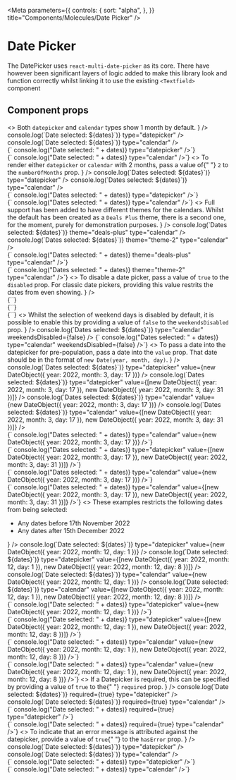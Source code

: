 <!-- Components -->


<!-- NPM imports -->


<!-- Storybook imports -->


<Meta
  parameters={{
    controls: {
      sort: "alpha",
    },
  }}
  title="Components/Molecules/Date Picker"
/>

# Date Picker

<InformationPanel leadIn="Date Picker (new)">
  The DatePicker uses <code>react-multi-date-picker</code> as its core. There have however been significant layers
  of logic added to make this library look and function correctly whilst linking it to use the existing
  <code>&lt;Textfield&gt;</code> component
</InformationPanel>

## Component props

<Props of={DatePicker} />

<!-- Single month -->

<Preview withSource="none">
  <Story name="Single month">
    <>
      <StoryHeading
        heading="Single month"
        summary={
          <>
            Both <code>datepicker</code> and <code>calendar</code> types show 1 month by default.
          </>
        }
      />
      <DatePicker
        label="Single month (datepicker)"
        onChange={(dates) => console.log(`Date selected: ${dates}`)}
        type="datepicker"
      />
      <DatePicker
        label="Single month (calendar)"
        onChange={(dates) => console.log(`Date selected: ${dates}`)}
        type="calendar"
      />
      <div class="mb-xxs">
        <CodeBlock language="jsx">
          {`<DatePicker 
  label="Single month (datepicker)"
  onChange={(dates) => console.log("Date selected: " + dates)}
  type="datepicker"
/>`}
        </CodeBlock>
      </div>
      <CodeBlock language="jsx">{`<DatePicker
  label="Label text" 
  onChange={(dates) => console.log("Date selected: " + dates)}
  type="calendar" 
/>`}</CodeBlock>
    </>
  </Story>
</Preview>

<!-- Multiple months -->

<Preview withSource="none">
  <Story name="Multiple months">
    <>
      <StoryHeading
        heading="Multiple months"
        summary={
          <>
            To render either <code>datepicker</code> or <code>calendar</code> with 2 months, pass a value of{" "}
            <code>2</code> to the <code>numberOfMonths</code> prop.
          </>
        }
      />
      <DatePicker
        label="Multiple months (datepicker)"
        numberOfMonths={2}
        onChange={(dates) => console.log(`Dates selected: ${dates}`)}
        type="datepicker"
      />
      <DatePicker
        label="Multiple months (calendar)"
        numberOfMonths={2}
        onChange={(dates) => console.log(`Dates selected: ${dates}`)}
        type="calendar"
      />
      <div class="mb-xxs">
        <CodeBlock language="jsx">
          {`<DatePicker 
  label="Multiple months (datepicker)"
  numberOfMonths={2}
  onChange={(dates) => console.log("Dates selected: " + dates)}
  type="datepicker"
/>`}
        </CodeBlock>
      </div>
      <CodeBlock language="jsx">{`<DatePicker 
  label="Label text"
  numberOfMonths={2}
  onChange={(dates) => console.log("Dates selected: " + dates)}
  type="calendar"
/>`}</CodeBlock>
    </>
  </Story>
</Preview>

<!-- Themes -->

<Preview withSource="none">
  <Story name="Themes">
    <>
      <StoryHeading
        heading="Themes"
        summary={
          <>
            Full support has been added to have different themes for the calendars. Whilst the default has been created
            as a <code>Deals Plus</code> theme, there is a second one, for the moment, purely for demonstration purposes.
          </>
        }
      />
      <DatePicker
        label="Deals Plus"
        numberOfMonths={2}
        onChange={(dates) => console.log(`Dates selected: ${dates}`)}
        theme="deals-plus"
        type="calendar"
      />
      <DatePicker
        label="Theme-2"
        numberOfMonths={2}
        onChange={(dates) => console.log(`Dates selected: ${dates}`)}
        theme="theme-2"
        type="calendar"
      />
      <div className="mb-xxs">
        <CodeBlock language="jsx">
          {`<DatePicker 
  label="Deals Plus"
  numberOfMonths={2}
  onChange={(dates) => console.log("Dates selected: " + dates)}
  theme="deals-plus"
  type="calendar"
/>`}
        </CodeBlock>
      </div>
      <CodeBlock language="jsx">{`<DatePicker 
  label="Theme 2"
  numberOfMonths={2}
  onChange={(dates) => console.log("Dates selected: " + dates)}
  theme="theme-2"
  type="calendar"
/>`}</CodeBlock>
    </>
  </Story>
</Preview>

<!-- Disabled -->

<Preview withSource="none">
  <Story name="Disabled">
    <>
      <StoryHeading
        heading="Disabled"
        summary={
          <>
            To disable a date picker, pass a value of <code>true</code> to the <code>disabled</code> prop. For classic
            date pickers, providing this value restrits the dates from even showing.
          </>
        }
      />
      <DatePicker disabled={true} label="Datepicker (single month)" type="datepicker" />
      <DatePicker disabled={true} label="Calendar (single month)" type="calendar" />
      <DatePicker disabled={true} label="Calendar (multiple months)" numberOfMonths={2} type="calendar" />
      <div class="mb-xxs">
        <CodeBlock language="jsx">
          {`<DatePicker 
  disabled={true}
  label="Datepicker (single month)"
  type="datepicker"
/>`}
        </CodeBlock>
      </div>
      <div class="mb-xxs">
        <CodeBlock language="jsx">
          {`<DatePicker 
  disabled={true}
  label="Calendar (single month)"
  type="calendar" 
/>`}
        </CodeBlock>
      </div>
      <CodeBlock language="jsx">{`<DatePicker 
  disabled={true}
  label="Calendar (multiple months)"
  numberOfMonths={2}
  type="calendar"
/>`}</CodeBlock>
    </>
  </Story>
</Preview>

<!-- Weekends enabled -->

<Preview withSource="none">
  <Story name="Weekends enabled">
    <>
      <StoryHeading
        heading="Weekends enabled"
        summary={
          <>
            Whilst the selection of weekend days is disabled by default, it is possible to enable this by providing a
            value of <code>false</code> to the <code>weekendsDisabled</code> prop.
          </>
        }
      />
      <DatePicker
        label="Label text"
        numberOfMonths={2}
        onChange={(dates) => console.log(`Dates selected: ${dates}`)}
        type="calendar"
        weekendsDisabled={false}
      />
      <CodeBlock language="jsx">{`<DatePicker 
  label="Label text"
  numberOfMonths={2}
  onChange={(dates) => console.log("Dates selected: " + dates)}
  type="calendar"
  weekendsDisabled={false}
/>`}</CodeBlock>
    </>
  </Story>
</Preview>

<!-- Pre-population -->

<Preview withSource="none">
  <Story name="Pre-population">
    <>
      <StoryHeading
        heading="Pre-population"
        summary={
          <>
            To pass a date into the datepicker for pre-population, pass a date into the <code>value</code> prop. That
            date should be in the format of <code>new Date(year, month, day)</code>.
          </>
        }
      />
      <DatePicker
        label="Datepicker (single month)"
        onChange={(dates) => console.log(`Dates selected: ${dates}`)}
        type="datepicker"
        value={new DateObject({ year: 2022, month: 3, day: 17 })}
      />
      <DatePicker
        label="Datepicker (multiple months)"
        numberOfMonths={2}
        onChange={(dates) => console.log(`Dates selected: ${dates}`)}
        type="datepicker"
        value={[new DateObject({ year: 2022, month: 3, day: 17 }), new DateObject({ year: 2022, month: 3, day: 31 })]}
      />
      <DatePicker
        label="Calendar (single month)"
        onChange={(dates) => console.log(`Dates selected: ${dates}`)}
        type="calendar"
        value={new DateObject({ year: 2022, month: 3, day: 17 })}
      />
      <DatePicker
        label="Calendar (multiple months)"
        numberOfMonths={2}
        onChange={(dates) => console.log(`Dates selected: ${dates}`)}
        type="calendar"
        value={[new DateObject({ year: 2022, month: 3, day: 17 }), new DateObject({ year: 2022, month: 3, day: 31 })]}
      />
      <div class="mb-xxs">
        <CodeBlock language="jsx">
          {`<DatePicker 
  label="Datepicker (single month)"
  onChange={(dates) => console.log("Dates selected: " + dates)}
  type="calendar"
  value={new DateObject({ year: 2022, month: 3, day: 17 })}
/>`}
        </CodeBlock>
      </div>
      <div class="mb-xxs">
        <CodeBlock language="jsx">
          {`<DatePicker
  label="Datepicker (multiple months)"
  numberOfMonths={2}
  onChange={(dates) => console.log("Dates selected: " + dates)}
  type="datepicker"
  value={[new DateObject({ year: 2022, month: 3, day: 17 }), new DateObject({ year: 2022, month: 3, day: 31 })]}
/>`}
        </CodeBlock>
      </div>
      <div class="mb-xxs">
        <CodeBlock language="jsx">
          {`<DatePicker
  label="Calendar (single month)"
  onChange={(dates) => console.log("Dates selected: " + dates)}
  type="calendar"
  value={new DateObject({ year: 2022, month: 3, day: 17 })}
/>`}
        </CodeBlock>
      </div>
      <CodeBlock language="jsx">
        {`<DatePicker
  label="Calendar (multiple months)"
  numberOfMonths={2}
  onChange={(dates) => console.log("Dates selected: " + dates)}
  type="calendar"
  value={[new DateObject({ year: 2022, month: 3, day: 17 }), new DateObject({ year: 2022, month: 3, day: 31 })]}
/>`}
      </CodeBlock>
    </>
  </Story>
</Preview>

<!-- Restricted dates -->

<Preview withSource="none">
  <Story name="Restricted dates">
    <>
      <StoryHeading
        heading="Restricted dates"
        summary={
          <>
            These examples restricts the following dates from being selected:
            <ul>
              <li>Any dates before 17th November 2022</li>
              <li>Any dates after 15th December 2022</li>
            </ul>
          </>
        }
      />
      <DatePicker
        label="Datepicker (single month)"
        maxDate={new DateObject({ day: 15, month: 12, year: 2022 })}
        minDate={new DateObject({ day: 17, month: 11, year: 2022 })}
        onChange={(dates) => console.log(`Date selected: ${dates}`)}
        type="datepicker"
        value={new DateObject({ year: 2022, month: 12, day: 1 })}
      />
      <DatePicker
        label="Datepicker (multiple months)"
        maxDate={new DateObject({ day: 15, month: 12, year: 2022 })}
        minDate={new DateObject({ day: 17, month: 11, year: 2022 })}
        numberOfMonths={2}
        onChange={(dates) => console.log(`Date selected: ${dates}`)}
        type="datepicker"
        value={[new DateObject({ year: 2022, month: 12, day: 1 }), new DateObject({ year: 2022, month: 12, day: 8 })]}
      />
      <DatePicker
        label="Calendar (single month)"
        maxDate={new DateObject({ day: 15, month: 12, year: 2022 })}
        minDate={new DateObject({ day: 17, month: 11, year: 2022 })}
        onChange={(dates) => console.log(`Date selected: ${dates}`)}
        type="calendar"
        value={new DateObject({ year: 2022, month: 12, day: 1 })}
      />
      <DatePicker
        label="Calendar (single month)"
        maxDate={new DateObject({ day: 15, month: 12, year: 2022 })}
        minDate={new DateObject({ day: 17, month: 11, year: 2022 })}
        numberOfMonths={2}
        onChange={(dates) => console.log(`Date selected: ${dates}`)}
        type="calendar"
        value={[new DateObject({ year: 2022, month: 12, day: 1 }), new DateObject({ year: 2022, month: 12, day: 8 })]}
      />
      <div class="mb-xxs">
        <CodeBlock language="jsx">
          {`<DatePicker 
  label="Datepicker (single month)"
  maxDate={new DateObject({day: 15, month: 12, year: 2022 })}
  minDate={new DateObject({day: 17, month: 11, year: 2022 })}
  onChange={(dates) => console.log("Date selected: " + dates)}
  type="datepicker"
  value={new DateObject({ year: 2022, month: 12, day: 1 })}
/>`}
        </CodeBlock>
      </div>
      <div class="mb-xxs">
        <CodeBlock language="jsx">
          {`<DatePicker
  label="Datepicker (multiple months)"
  maxDate={new DateObject({ day: 15, month: 12, year: 2022 })}
  minDate={new DateObject({ day: 17, month: 11, year: 2022 })}
  numberOfMonths={2}
  onChange={(dates) => console.log("Date selected: " + dates)}
  type="datepicker"
  value={[new DateObject({ year: 2022, month: 12, day: 1 }), new DateObject({ year: 2022, month: 12, day: 8 })]}
/>`}
        </CodeBlock>
      </div>
      <div class="mb-xxs">
        <CodeBlock language="jsx">
          {`<DatePicker
  label="Calendar (single month)"
  maxDate={new DateObject({ day: 15, month: 12, year: 2022 })}
  minDate={new DateObject({ day: 17, month: 11, year: 2022 })}
  numberOfMonths={2}
  onChange={(dates) => console.log("Date selected: " + dates)}
  type="calendar"
  value={new DateObject({ year: 2022, month: 12, day: 1 }), new DateObject({ year: 2022, month: 12, day: 8 })}
/>`}
        </CodeBlock>
      </div>
      <CodeBlock language="jsx">
        {`<DatePicker
  label="Calendar (multiple months)"
  maxDate={new DateObject({ day: 15, month: 12, year: 2022 })}
  minDate={new DateObject({ day: 17, month: 11, year: 2022 })}
  numberOfMonths={2}
  onChange={(dates) => console.log("Date selected: " + dates)}
  type="calendar"
  value={new DateObject({ year: 2022, month: 12, day: 1 }), new DateObject({ year: 2022, month: 12, day: 8 })}
/>`}
      </CodeBlock>
    </>
  </Story>
</Preview>

<!-- Required -->

<Preview withSource="none">
  <Story name="Required">
    <>
      <StoryHeading
        heading="Required"
        summary={
          <>
            If a Datepicker is required, this can be specified by providing a value of <code>true</code> to the{" "}
            <code>required</code> prop.
          </>
        }
      />
      <DatePicker
        label="Single month (datepicker)"
        onChange={(dates) => console.log(`Date selected: ${dates}`)}
        required={true}
        type="datepicker"
      />
      <DatePicker
        label="Single month (calendar)"
        onChange={(dates) => console.log(`Date selected: ${dates}`)}
        required={true}
        type="calendar"
      />
      <div class="mb-xxs">
        <CodeBlock language="jsx">
          {`<DatePicker 
  label="Single month (datepicker)"
  onChange={(dates) => console.log("Date selected: " + dates)}
  required={true}
  type="datepicker"
/>`}
        </CodeBlock>
      </div>
      <CodeBlock language="jsx">{`<DatePicker
  label="Label text" 
  onChange={(dates) => console.log("Date selected: " + dates)}
  required={true}
  type="calendar" 
/>`}</CodeBlock>
    </>
  </Story>
</Preview>

<!-- Has error -->

<Preview withSource="none">
  <Story name="Has error">
    <>
      <StoryHeading
        heading="Has error"
        summary={
          <>
            To indicate that an error message is attributed against the datepicker, provide a value of <code>true</code>{" "}
            to the <code>hasError</code> prop.
          </>
        }
      />
      <DatePicker
        hasError={true}
        label="Single month (datepicker)"
        onChange={(dates) => console.log(`Date selected: ${dates}`)}
        type="datepicker"
      />
      <DatePicker
        hasError={true}
        label="Single month (calendar)"
        onChange={(dates) => console.log(`Date selected: ${dates}`)}
        type="calendar"
      />
      <div class="mb-xxs">
        <CodeBlock language="jsx">
          {`<DatePicker 
  hasError={true}
  label="Single month (datepicker)"
  onChange={(dates) => console.log("Date selected: " + dates)}
  type="datepicker"
/>`}
        </CodeBlock>
      </div>
      <CodeBlock language="jsx">{`<DatePicker
  hasError={true}
  label="Label text" 
  onChange={(dates) => console.log("Date selected: " + dates)}
  type="calendar" 
/>`}</CodeBlock>
    </>
  </Story>
</Preview>